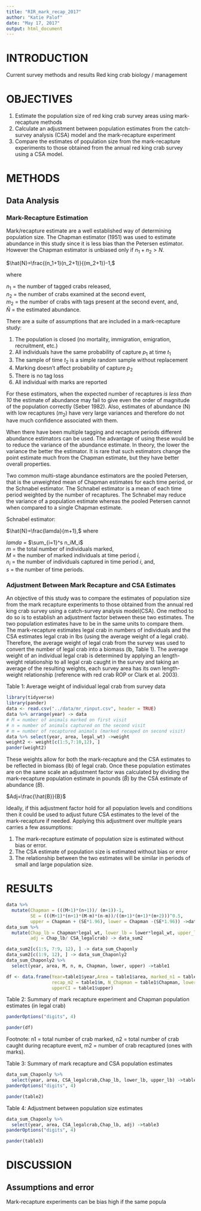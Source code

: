 ```yaml
---
title: "RIR_mark_recap_2017"
author: "Katie Palof"
date: "May 17, 2017"
output: html_document
---
```


# INTRODUCTION

Current survey methods and results
Red king crab biology / management 


# OBJECTIVES
1) Estimate the population size of red king crab survey areas using mark-recapture methods
2) Calculate an adjustment between population estimates from the catch-survey analysis (CSA) model and the mark-recapture experiment
3) Compare the estimates of population size from the mark-recapture experiments to those obtained from the annual red king crab survey using a CSA model. 

# METHODS

## Data Analysis

### Mark-Recapture Estimation
Mark/recapture estimate are a well established way of determining population size. The Chapman estimator (1951) was used to estimate abundance in this study since it is less bias than the Petersen estimator.  However the Chapman estimator is unbiased only if $n_1+n_2>N$.

$\hat{N}=\frac{(n_1+1)(n_2+1)}{(m_2+1)}-1,$

where

$n_1$ = the number of tagged crabs released,  
$n_2$ = the number of crabs examined at the second event,  
$m_2$ = the number of crabs with tags present at the second event, and,  
$\hat{N}$ = the estimated abundance.

There are a suite of assumptions that are included in a mark-recapture study:

1.  The population is closed (no mortality, immigration, emigration, recruitment, etc.)
2.  All individuals have the same probability of capture $p_1$ at time $t_1$
3.  The sample of time $t_2$ is a simple random sample without replacement
4.  Marking doesn’t affect probability of capture $p_2$
5.  There is no tag loss
6.  All individual with marks are reported


For these estimators, when the expected number of recaptures *is less than 10* the estimate of abundance may fail to give even the order of magnitude of the population correctly (Seber 1982).  Also, estimates of abundance (N) with low recaptures ($m_2$) have very large variances and therefore do not have much confidence associated with them.

When there have been multiple tagging and recapture periods different abundance estimators can be used. The advantage of using these would be to reduce the variance of the abundance estimate. In theory, the lower the variance the better the estimator. It is rare that such estimators change the point estimate much from the Chapman estimate, but they have better overall properties. 

Two common multi-stage abundance estimators are the pooled Petersen, that is the unweighted mean of Chapman estimates for each time period, or the Schnabel estimator. The Schnabel estimator is a mean of each time period weighted by the number of recaptures. The Schnabel may reduce the variance of a population estimate whereas the pooled Petersen cannot when compared to a single Chapman estimate. 

Schnabel estimator:


$\hat{N}=\frac{lamda}{m+1},$
where

$lamda$ = $\sum_{i=1}^s n_iM_i$  
$m$ = the total number of individuals marked,  
$M$ = the number of marked individuals at time period *i*,   
$n_i$ = the number of individuals captured in time period *i*, and,   
$s$ = the number of time periods.

### Adjustment Between Mark Recapture and CSA Estimates
An objective of this study was to compare the estimates of population size from the mark recapture experiments to those obtained from the annual red king crab survey using a catch-survey analysis model(CSA). One method to do so is to establish an adjustment factor between these two estimates. The two population estimates have to be in the same units to compare them.  The mark-recapture estimates legal crab in numbers of individuals and the CSA estimates legal crab in lbs (using the average weight of a legal crab). Therefore, the average weight of legal crab from the survey was used to convert the number of legal crab into a biomass (lb, Table 1).  The average weight of an individual legal crab is determined by applying an length-weight relationship to all legal crab caught in the survey and taking an average of the resulting weights, each survey area has its own length-weight relationship (reference with red crab ROP or Clark et al. 2003).  


Table 1: Average weight of individual legal crab from survey data
```r
library(tidyverse)
library(pander)
data <- read.csv("../data/mr_rinput.csv", header = TRUE)  
data %>% arrange(year) -> data
# M = number of animals marked on first visit
# n = number of animals captured on the second visit
# m = number of recaptured animals (marked recaped on second visit)
data %>% select(year, area, legal_wt) ->weight
weight2 <- weight[c(1:5,7:10,12), ]
pander(weight2)
```

These weights allow for both the mark-recapture and the CSA estimates to be reflected in biomass (lb) of legal crab.  Once these population estimates are on the same scale an adjustment factor was calculated by dividing the mark-recapture population estimate in pounds ($\hat{B}$) by the CSA estimate of abundance ($B$). 

$Adj=\frac{\hat{B}}{B}$

Ideally, if this adjustment factor hold for all population levels and conditions then it could be used to adjust future CSA estimates to the level of the mark-recapture if needed.  Applying this adjustment over multiple years carries a few assumptions: 

1. The mark-recapture estimate of population size is estimated without bias or error.
2. The CSA estimate of population size is estimated without bias or error
3. The relationship between the two estimates will be similar in periods of small and large population size. 



# RESULTS
```r
data %>% 
  mutate(Chapman = (((M+1)*(n+1))/ (m+1))-1, 
         SE = (((M+1)*(n+1)*(M-m)*(n-m))/((m+1)*(m+1)*(m+2)))^0.5, 
         upper = Chapman + (SE*1.96), lower = Chapman -(SE*1.96)) ->data_sum
data_sum %>% 
  mutate(Chap_lb = Chapman*legal_wt, lower_lb = lower*legal_wt, upper_lb = upper*legal_wt, 
         adj = Chap_lb/ CSA_legalcrab) -> data_sum2

data_sum2[c(1:5, 7:9, 12), ] -> data_sum_Chaponly
data_sum2[c(1:9, 12), ] -> data_sum_Chaponly2
data_sum_Chaponly2 %>% 
  select(year, area, M, n, m, Chapman, lower, upper) ->table1

df <- data.frame(Year=table1$year,Area = table1$area, marked_n1 = table1$M, n2 = table1$n, 
                 recap_m2 = table1$m, N_Chapman = table1$Chapman, lowerCI = table1$lower, 
                 upperCI = table1$upper)
```

Table 2: Summary of mark recapture experiment and Chapman population estimates (in legal crab)
```r
panderOptions("digits", 4)

pander(df)
```
Footnote: n1 = total number of crab marked, n2 = total number of crab caught during recapture event, m2 = number of crab recaptured (ones with marks). 



Table 3: Summary of mark recapture and CSA population estimates
```r
data_sum_Chaponly %>% 
  select(year, area, CSA_legalcrab,Chap_lb, lower_lb, upper_lb) ->table2
panderOptions("digits", 4)

pander(table2)
```

Table 4: Adjustment between population size estimates
```r
data_sum_Chaponly %>% 
  select(year, area, CSA_legalcrab,Chap_lb, adj) ->table3
panderOptions("digits", 4)

pander(table3)
```

# DISCUSSION

## Assumptions and error
Mark-recapture experiments can be bias high if the same popula


